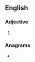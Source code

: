 ==English==

===Adjective===
{{head|en|adjective}}

# {{lb|en|nonstandard}} {{eye dialect of|nasty|lang=en}}

===Anagrams===
* {{anagrams|en|strany|tyrans}}
